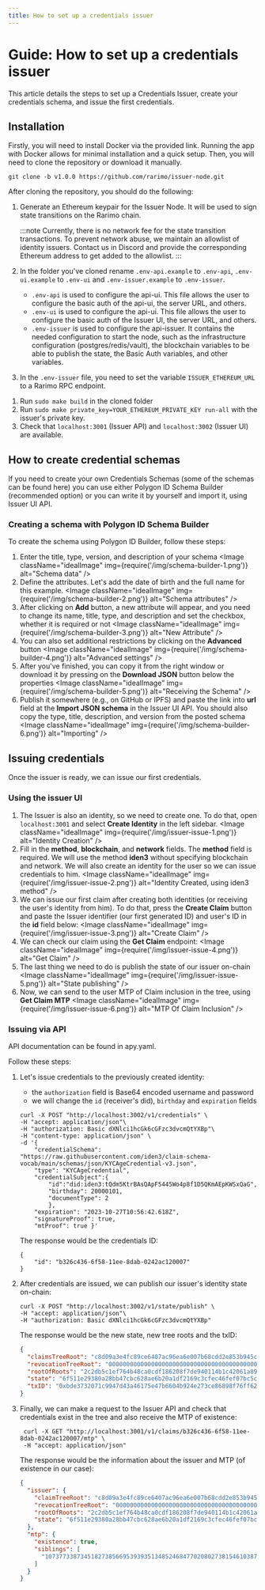 ```yaml
---
title: How to set up a credentials issuer
---
```


# Guide: How to set up a credentials issuer

This article details the steps to set up a Credentials Issuer, create your credentials schema, and issue the first credentials.

## Installation

Firstly, you will need to install <OutLink href="https://www.docker.com/">Docker</OutLink> via the provided link.
Running the app with Docker allows for minimal installation and a quick setup.
Then, you will need to clone <OutLink href="https://github.com/rarimo/issuer-node/tree/main">the repository</OutLink> or download it <OutLink href="https://github.com/rarimo/issuer-node/releases/tag/v1.0.0">manually</OutLink>.

<!-- TODO: running with Docker -->

`git clone -b v1.0.0 https://github.com/rarimo/issuer-node.git`

After cloning the repository, you should do the following:

1. Generate an Ethereum keypair for the Issuer Node. It will be used to sign state transitions on the Rarimo chain.

   :::note
   Currently, there is no network fee for the state transition transactions. To prevent network abuse, we maintain an allowlist of identity issuers. Contact us in <OutLink href="https://discordapp.com/invite/rarimoprotocol">Discord</OutLink> and provide the corresponding Ethereum address to get added to the allowlist.
   :::

1. In the folder you've cloned rename `.env-api.example` to `.env-api`, `.env-ui.example` to `.env-ui` and `.env-issuer.example` to `.env-issuer`.
   - `.env-api` is used to configure the api-ui.
     This file allows the user to configure the basic auth of the api-ui, the server URL, and others.
   - `.env-ui` is used to configure the api-ui.
     This file allows the user to configure the basic auth of the Issuer UI, the server URL, and others.
   - `.env-issuer` is used to configure the api-issuer.
     It contains the needed configuration to start the node, such as the infrastructure configuration (postgres/redis/vault), the blockchain variables to be able to publish the state, the Basic Auth variables, and other variables.
1. In the `.env-issuer` file, you need to set the variable `ISSUER_ETHEREUM_URL` to a Rarimo RPC endpoint.
<!-- TODO: provide endpoints -->
1. Run `sudo make build` in the cloned folder
1. Run `sudo make private_key=YOUR_ETHEREUM_PRIVATE_KEY run-all` with the issuer's private key.
1. Check that `localhost:3001` (Issuer API) and `localhost:3002` (Issuer UI) are available.

## How to create credential schemas

If you need to create your own Credentials Schemas (some of the schemas can be found <OutLink href="https://github.com/iden3/claim-schema-vocab/tree/main/schemas">here</OutLink>) you can use either <OutLink href="https://schema-builder.polygonid.me/builder">Polygon ID Schema Builder</OutLink> (recommended option) or you can write it by yourself and import it, using Issuer UI API.

### Creating a schema with Polygon ID Schema Builder

To create the schema using Polygon ID Builder, follow these steps:

1. Enter the title, type, version, and description of your schema
   <Image className="idealImage" img={require('/img/schema-builder-1.png')} alt="Schema data" />
1. Define the attributes. Let's add the date of birth and the full name for this example.
   <Image className="idealImage" img={require('/img/schema-builder-2.png')} alt="Schema attributes" />
1. After clicking on **Add** button, a new attribute will appear, and you need to change its name, title, type, and description and set the checkbox, whether it is required or not
   <Image className="idealImage" img={require('/img/schema-builder-3.png')} alt="New Attribute" />
1. You can also set additional restrictions by clicking on the **Advanced** button
   <Image className="idealImage" img={require('/img/schema-builder-4.png')} alt="Advanced settings" />
1. After you've finished, you can copy it from the right window or download it by pressing on the **Download JSON** button below the properties
   <Image className="idealImage" img={require('/img/schema-builder-5.png')} alt="Receiving the Schema" />
1. Publish it somewhere (e.g., on GitHub or IPFS) and paste the link into **url** field at the **Import JSON schema** in the Issuer UI API.
   You should also copy the type, title, description, and version from the posted schema
   <Image className="idealImage" img={require('/img/schema-builder-6.png')} alt="Importing" />

## Issuing credentials

Once the issuer is ready, we can issue our first credentials.

### Using the issuer UI

1. The Issuer is also an identity, so we need to create one.
   To do that, open `localhost:3001` and select **Create Identity** in the left sidebar.
   <Image className="idealImage" img={require('/img/issuer-issue-1.png')} alt="Identity Creation" />
1. Fill in the **method**, **blockchain**, and **network** fields.
   The **method** field is required.
   We will use the method **iden3** without specifying blockchain and network.
   We will also create an identity for the user so we can issue credentials to him.
   <Image className="idealImage" img={require('/img/issuer-issue-2.png')} alt="Identity Created, using iden3 method" />
1. We can issue our first claim after creating both identities (or receiving the user's identity from him).
   To do that, press the **Create Claim** button and paste the Issuer identifier (our first generated ID) and user's ID in the **id** field below:
   <Image className="idealImage" img={require('/img/issuer-issue-3.png')} alt="Create Claim" />
1. We can check our claim using the **Get Claim** endpoint:
   <Image className="idealImage" img={require('/img/issuer-issue-4.png')} alt="Get Claim" />
1. The last thing we need to do is publish the state of our issuer on-chain
   <Image className="idealImage" img={require('/img/issuer-issue-5.png')} alt="State publishing" />
1. Now, we can send to the user MTP of Claim inclusion in the tree, using **Get Claim MTP**
   <Image className="idealImage" img={require('/img/issuer-issue-6.png')} alt="MTP Of Claim Inclusion" />

### Issuing via API

API documentation can be found in <OutLink href="https://github.com/rarimo/issuer-node/blob/main/api/api.yaml">apy.yaml</OutLink>.

Follow these steps:

1. Let's issue credentials to the previously created identity:
   - the `authorization` field is Base64 encoded username and password
   - we will change the `id` (receiver's did), `birthday` and `expiration` fields
   ```
   curl -X POST "http://localhost:3002/v1/credentials" \
   -H "accept: application/json"\
   -H "authorization: Basic dXNlci1hcGk6cGFzc3dvcmQtYXBp"\
   -H "content-type: application/json" \
   -d '{
       "credentialSchema": "https://raw.githubusercontent.com/iden3/claim-schema-vocab/main/schemas/json/KYCAgeCredential-v3.json",
       "type": "KYCAgeCredential",
       "credentialSubject":{
           "id":"did:iden3:tQdm5KtrBAsQApF5445Wo4p8f1D5QKmAEpKWSxQaG",
           "birthday": 20000101,
           "documentType": 2
           },
       "expiration": "2023-10-27T10:56:42.618Z",
       "signatureProof": true,
       "mtProof": true }'
   ```
   The response would be the credentials ID:
   ```
   {
       "id": "b326c436-6f58-11ee-8dab-0242ac120007"
   }
   ```
1. After credentials are issued, we can publish our issuer's identity state on-chain:
   ```
   curl -X POST "http://localhost:3002/v1/state/publish" \
   -H "accept: application/json"\
   -H "authorization: Basic dXNlci1hcGk6cGFzc3dvcmQtYXBp"
   ```
   The response would be the new state, new tree roots and the txID:
   ```json
   {
     "claimsTreeRoot": "c8d09a3e4fc89ce6407ac96ea6e007b68cdd2e853b945c5f9baf70af3faf0510",
     "revocationTreeRoot": "0000000000000000000000000000000000000000000000000000000000000000",
     "rootOfRoots": "2c2db5c1ef764b48ca0cdf186208f7de940114b1c42061a89d3851beeb956c28",
     "state": "6f511e29380a28bb47cbc628ae6b20a1df2169c3cfec46fef07bc5c7ab3e6819",
     "txID": "0xbde3732071c9947d43a46175e47b6604b924e273ce86898f76ff621b6e48691b"
   }
   ```
1. Finally, we can make a request to the Issuer API and check that credentials exist in the tree and also receive the MTP of existence:

   ```
    curl -X GET "http://localhost:3001/v1/claims/b326c436-6f58-11ee-8dab-0242ac120007/mtp" \
    -H "accept: application/json"
   ```

   The response would be the information about the issuer and MTP (of existence in our case):

   ```json
   {
     "issuer": {
       "claimTreeRoot": "c8d09a3e4fc89ce6407ac96ea6e007b68cdd2e853b945c5f9baf70af3faf0510",
       "revocationTreeRoot": "0000000000000000000000000000000000000000000000000000000000000000",
       "rootOfRoots": "2c2db5c1ef764b48ca0cdf186208f7de940114b1c42061a89d3851beeb956c28",
       "state": "6f511e29380a28bb47cbc628ae6b20a1df2169c3cfec46fef07bc5c7ab3e6819"
     },
     "mtp": {
       "existence": true,
       "siblings": [
         "10737733873451827385669539393513485246847702080273815461038732999844382514192"
       ]
     }
   }
   ```
